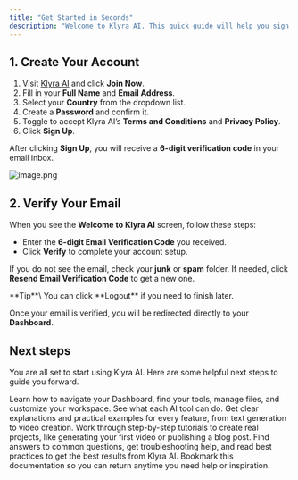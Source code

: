 ```yaml
---
title: "Get Started in Seconds"
description: "Welcome to Klyra AI. This quick guide will help you sign up, verify your account, and reach your dashboard in just a few steps."
---
```


## 1. Create Your Account

1. Visit [Klyra AI](https://klyra.ai) and click **Join Now**.
2. Fill in your **Full Name** and **Email Address**.
3. Select your **Country** from the dropdown list.
4. Create a **Password** and confirm it.
5. Toggle to accept Klyra AI’s **Terms and Conditions** and **Privacy Policy**.
6. Click **Sign Up**.

After clicking **Sign Up**, you will receive a **6-digit verification code** in your email inbox.

![image.png](/images/image.png)

## 2. Verify Your Email

When you see the **Welcome to Klyra AI** screen, follow these steps:

- Enter the **6-digit Email Verification Code** you received.
- Click **Verify** to complete your account setup.

If you do not see the email, check your **junk** or **spam** folder. If needed, click **Resend Email Verification Code** to get a new one.

<Tip>
  **Tip**\
  You can click **Logout** if you need to finish later.
</Tip>

Once your email is verified, you will be redirected directly to your **Dashboard**.

## Next steps

You are all set to start using Klyra AI. Here are some helpful next steps to guide you forward.

<CardGroup cols={2}>
  <Card title="Explore the Dashboard" icon="chalkboard" href="/dashboard.mdx" cta="Open Dashboard Overview">
    Learn how to navigate your Dashboard, find your tools, manage files, and customize your workspace.
  </Card>
  <Card title="Discover Features" icon="toolbox" href="/features" cta="View Features">
    See what each AI tool can do. Get clear explanations and practical examples for every feature, from text generation to video creation.
  </Card>
  <Card title="Follow Tutorials" icon="books" href="/tutorials" cta="See Tutorials">
    Work through step-by-step tutorials to create real projects, like generating your first video or publishing a blog post.
  </Card>
  <Card title="Check FAQs" icon="block-question" href="/faqs" cta="Visit FAQs">
    Find answers to common questions, get troubleshooting help, and read best practices to get the best results from Klyra AI.
  </Card>
</CardGroup>

<Note>
  Bookmark this documentation so you can return anytime you need help or inspiration.
</Note>